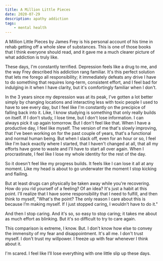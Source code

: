 ```yaml
---
title: A Million Little Pieces
date: 2020-07-29
description: apathy addiction
tags:
    - mental health
---
```


A Million Little Pieces by James Frey is his personal account of his time in rehab getting off a whole slew of substances. This is one of those books that I think everyone should read, and it gave me a much clearer picture of what addiction is truly like.

These days, I'm constantly terrified. Depression feels like a drug to me, and the way Frey described his addiction rang familiar. It's this perfect solution that lets me forego all responsibility; it immediately defeats any drive I have to do something that requires long-term, consistent effort, and I feel bad for indulging in it when I have clarity, but it's comfortingly familiar when I don't.

In the 3 years since my depression was at its peak, I've gotten a lot better simply by changing locations and interacting less with toxic people I used to have to see every day, but I feel like I'm constantly on the precipice of falling back into it. Like, I know studying is something that only really builds on itself. If I don't study, I lose time, but I don't lose information. I can always pick it up again tomorrow. But I don't feel like that. When I have a productive day, I feel like myself. The version of me that's slowly improving, that I've been working on for the past couple of years, that's a functional and normal human being. But when I slack off, even for an hour or so, I feel like I'm back exactly where I started, that I haven't changed at all, that all my efforts have gone to waste and I'll have to start all over again.  When I procrastinate, I feel like I lose my whole identity for the rest of the day.

So it doesn't feel like my progress builds. It feels like I can lose it all at any moment. Like my head is about to go underwater the moment I stop kicking and flailing.

But at least drugs can physically be taken away while you're recovering. How do you rid yourself of a feeling? Of an idea? It's just a habit at this point. I'll realize that I have some responsibility that I need to fulfill, and then think to myself, "What's the point? The only reason I care about this is because I’m making myself. If I just stopped caring, I wouldn't have to do it."

And then I stop caring. And it's so, so easy to stop caring; it takes me about as much effort as blinking. But it's so difficult to try to care again.

This comparison is extreme, I know. But. I don't know how else to convey the immensity of my fear and disappointment. It's all me. I don't trust myself. I don't trust my willpower. I freeze up with fear whenever I think about it.

I'm scared. I feel like I’ll lose everything with one little slip up these days.
